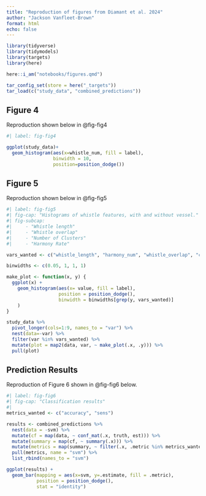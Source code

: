 ```yaml
---
title: "Reproduction of figures from Diamant et al. 2024"
author: "Jackson Vanfleet-Brown"
format: html
echo: false
---
```


```r

library(tidyverse)
library(tidymodels)
library(targets)
library(here)

here::i_am("notebooks/figures.qmd")

tar_config_set(store = here("_targets"))
tar_load(c("study_data", "combined_predictions"))
```

## Figure 4

Reproduction shown below in @fig-fig4

```r
#| label: fig-fig4

ggplot(study_data)+
  geom_histogram(aes(x=whistle_num, fill = label),
                 binwidth = 10,
                 position=position_dodge())
```

## Figure 5

Reproduction shown below in @fig-fig5

```r
#| label: fig-fig5
#| fig-cap: "Histograms of whistle features, with and without vessel."
#| fig-subcap: 
#|     - "Whistle length"
#|     - "Whistle overlap"
#|     - "Number of Clusters"
#|     - "Harmony Rate"

vars_wanted <- c("whistle_length", "harmony_num", "whistle_overlap", "cluster_num")

binwidths <- c(0.05, 1, 1, 1)

make_plot <- function(x, y) {
  ggplot(x) +
    geom_histogram(aes(x= value, fill = label),
                   position = position_dodge(),
                   binwidth = binwidths[grep(y, vars_wanted)]
    )
}

study_data %>%
  pivot_longer(cols=1:9, names_to = "var") %>%
  nest(data=-var) %>%
  filter(var %in% vars_wanted) %>%
  mutate(plot = map2(data, var, ~ make_plot(.x, .y))) %>%
  pull(plot)


```

## Prediction Results

Reproduction of Figure 6 shown in @fig-fig6 below.

```r
#| label: fig-fig6
#| fig-cap: "Classification results"
#| 
metrics_wanted <- c("accuracy", "sens")

results <- combined_predictions %>%
  nest(data = -svm) %>%
  mutate(cf = map(data, ~ conf_mat(.x, truth, est))) %>%
  mutate(summary = map(cf, ~ summary(.x))) %>%
  mutate(metrics = map(summary, ~ filter(.x, .metric %in% metrics_wanted))) %>%
  pull(metrics, name = "svm") %>%
  list_rbind(names_to = "svm")

ggplot(results) +
  geom_bar(mapping = aes(x=svm, y=.estimate, fill = .metric),
           position = position_dodge(),
           stat = "identity")

```

